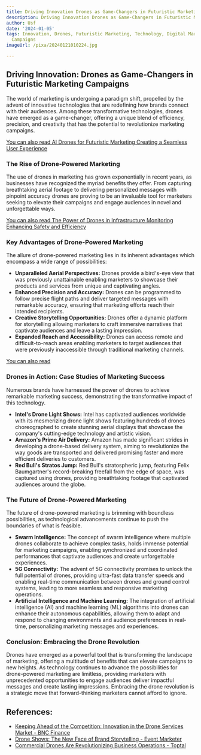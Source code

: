 ```yaml
---
title: Driving Innovation Drones as Game-Changers in Futuristic Marketing Campaigns
description: Driving Innovation Drones as Game-Changers in Futuristic Marketing Campaigns
author: Usf
date: '2024-01-05'
tags: Innovation, Drones, Futuristic Marketing, Technology, Digital Marketing, Marketing
  Campaigns
imageUrl: /pixa/20240121010224.jpg

---
```

## Driving Innovation: Drones as Game-Changers  in Futuristic Marketing Campaigns

The world of marketing is undergoing a paradigm shift, propelled by the advent of innovative technologies that are  redefining how brands connect with their audiences. Among these transformative technologies, drones  have emerged as a game-changer, offering a unique blend of efficiency, precision, and creativity that has the potential to  revolutionize marketing campaigns.

[You  can also  read AI Drones for Futuristic Marketing Creating a Seamless  User Experience](AI%20Drones%20for%20Futuristic%20Marketing%20Creating%20a%20Seamless%20User%20Experience)


### The Rise  of Drone-Powered Marketing

The use of drones in marketing has grown exponentially in recent years, as businesses have recognized the myriad benefits they offer. From capturing breathtaking aerial footage to  delivering personalized messages  with pinpoint accuracy drones  are proving to be  an invaluable tool for marketers seeking to elevate  their campaigns and engage audiences in novel and unforgettable ways.

[You can also read The Power of Drones  in Infrastructure Monitoring Enhancing Safety and Efficiency](The%20Power%20of%20Drones%20in%20Infrastructure%20Monitoring%20Enhancing%20Safety%20and%20Efficiency)


### Key Advantages of Drone-Powered Marketing

The allure  of drone-powered  marketing lies  in its inherent advantages  which  encompass a wide  range of possibilities:

- **Unparalleled Aerial Perspectives:** Drones provide a bird's-eye view that was previously unattainable  enabling marketers to showcase their products and services from unique and captivating angles.
- **Enhanced Precision and Accuracy:** Drones can be programmed to follow precise flight paths and deliver targeted messages with remarkable  accuracy, ensuring that marketing efforts reach  their intended recipients.
-  **Creative Storytelling Opportunities:** Drones offer a dynamic platform for storytelling allowing marketers to craft immersive narratives that  captivate audiences and leave a lasting impression.
- **Expanded  Reach and Accessibility:** Drones can access remote and difficult-to-reach areas enabling marketers to target audiences that  were previously inaccessible through traditional marketing channels.

[You can also read ]()


### Drones in Action: Case Studies of Marketing Success

Numerous brands have harnessed the power of  drones to achieve remarkable marketing success, demonstrating the transformative impact of this  technology.

- **Intel's Drone Light Shows:** Intel has captivated audiences worldwide with its  mesmerizing  drone light shows  featuring hundreds of drones choreographed  to create stunning aerial displays that showcase the company's  cutting-edge  technology and artistic  vision.
- **Amazon's Prime Air  Delivery:** Amazon has  made significant strides in developing a drone-based  delivery system, aiming to revolutionize the way goods are  transported and delivered promising  faster and more efficient deliveries to customers.
- **Red Bull's Stratos Jump:** Red Bull's stratospheric jump, featuring Felix Baumgartner's record-breaking freefall from the edge of space, was captured using drones, providing breathtaking footage that captivated audiences around the globe.

### The Future of  Drone-Powered Marketing

The future of drone-powered marketing is brimming with  boundless possibilities, as technological advancements continue to push  the boundaries of what is feasible.

- **Swarm Intelligence:** The concept of swarm intelligence where multiple drones collaborate  to achieve complex tasks, holds immense potential for marketing campaigns, enabling synchronized and coordinated performances that captivate audiences  and create  unforgettable experiences.
- **5G  Connectivity:** The advent of 5G connectivity promises to unlock the full potential of drones, providing ultra-fast  data  transfer speeds and enabling real-time communication  between drones and ground control systems, leading to  more  seamless and responsive marketing operations.
- **Artificial Intelligence and Machine  Learning:** The integration of artificial intelligence (AI) and machine learning (ML) algorithms into drones can enhance their autonomous capabilities, allowing  them to adapt and respond to changing environments and audience preferences in real-time, personalizing marketing messages and experiences.

### Conclusion: Embracing the Drone Revolution

Drones have emerged  as a powerful tool that is transforming the landscape of marketing, offering a multitude of benefits that can elevate campaigns to new heights. As technology continues to advance the  possibilities for drone-powered marketing are limitless, providing marketers  with unprecedented opportunities to engage audiences deliver impactful messages and create lasting impressions. Embracing the drone revolution  is a strategic move that forward-thinking marketers cannot  afford to ignore.

## References:
- [Keeping Ahead of the Competition: Innovation in the Drone Services Market - BNC Finance](https://bncfin.com/keeping-ahead-of-the-competition-innovation-in-the-drone-services-market/)
- [Drone Shows: The New Face of Brand Storytelling - Event Marketer](https://www.eventmarketer.com/article/drone-shows-brand-storytelling-partner-content/)
- [Commercial Drones Are Revolutionizing Business Operations - Toptal](https://www.toptal.com/finance/market-research-analysts/drone-market)
